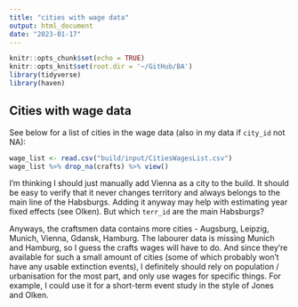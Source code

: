 ```yaml
---
title: "cities with wage data"
output: html_document
date: "2023-01-17"
---
```


```r
knitr::opts_chunk$set(echo = TRUE)
knitr::opts_knit$set(root.dir = '~/GitHub/BA')
library(tidyverse)
library(haven)
```

## Cities with wage data

See below for a list of cities in the wage data (also in my data if `city_id` not NA):

```r
wage_list <- read.csv("build/input/CitiesWagesList.csv")
wage_list %>% drop_na(crafts) %>% view()
```

I'm thinking I should just manually add Vienna as a city to the build. It should be easy to verify that it never changes territory and always belongs to the main line of the Habsburgs. Adding it anyway may help with estimating year fixed effects (see Olken). But which `terr_id` are the main Habsburgs?

Anyways, the craftsmen data contains more cities - Augsburg, Leipzig, Munich, Vienna, Gdansk, Hamburg. The labourer data is missing Munich and Hamburg, so I guess the crafts wages will have to do. And since they're available for such a small amount of cities (some of which probably won't have any usable extinction events), I definitely should rely on population / urbanisation for the most part, and only use wages for specific things. For example, I could use it for a short-term event study in the style of Jones and Olken.